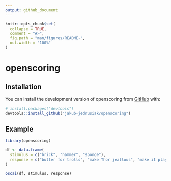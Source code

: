 ```yaml
---
output: github_document
---
```


<!-- README.md is generated from README.Rmd. Please edit that file -->

```r
knitr::opts_chunk$set(
  collapse = TRUE,
  comment = "#>",
  fig.path = "man/figures/README-",
  out.width = "100%"
)
```

# openscoring

<!-- badges: start -->
<!-- badges: end -->

## Installation

You can install the development version of openscoring from [GitHub](https://github.com/) with:

``` r
# install.packages("devtools")
devtools::install_github("jakub-jedrusiak/openscoring")
```

## Example

```r
library(openscoring)

df <- data.frame(
  stimulus = c("brick", "hammer", "sponge"),
  response = c("butter for trolls", "make Thor jeallous", "make it play in a kids show")
)

oscai(df, stimulus, response)
```